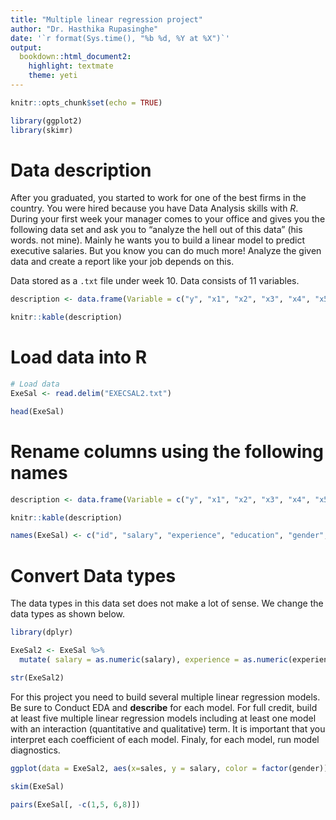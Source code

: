 ```yaml
---
title: "Multiple linear regression project"
author: "Dr. Hasthika Rupasinghe"
date: '`r format(Sys.time(), "%b %d, %Y at %X")`'
output:
  bookdown::html_document2:
    highlight: textmate
    theme: yeti
---
```


```r
knitr::opts_chunk$set(echo = TRUE)

library(ggplot2)
library(skimr)
```

# Data description

After you graduated, you started to work for one of the best firms in the country. You were hired because you have Data Analysis skills with $R$. During your first week your manager comes to your office and gives you the following data set and ask you to "analyze the hell out of this data" (his words. not mine). Mainly he wants you to build a linear model to predict executive salaries. But you know you can do much more! Analyze the given data and create a report like your job depends on this. 


Data stored as a `.txt` file under week 10. Data consists of 11 variables. 

```r
description <- data.frame(Variable = c("y", "x1", "x2", "x3", "x4", "x5", "x6", "x7", "x8", "x9", "x10"), Description = c("Salary of executive", "Experience (in years)", "Education (in years)","Gender (1 if male 0 if female)" ,"Number of employees supervised", "Corporate assets (in millions of USD)", "Board member (1 if yes, 0 if no)", "Age (in years)", "Company profits (in millions of USD)", "Has international responsibility (1 if yes, 0 if no)", "Company's total sales (in millions of USD)"))

knitr::kable(description)
```

# Load data into R

```r
# Load data
ExeSal <- read.delim("EXECSAL2.txt")

head(ExeSal)
```


# Rename columns using the following names

```r
description <- data.frame(Variable = c("y", "x1", "x2", "x3", "x4", "x5", "x6", "x7", "x8", "x9", "x10"), Names = c( "salary", "experience", "education", "gender", "emps_sup", "assets", "board_mb", "age", "profit", "int_res", "sales"), Description = c("Salary of executive", "Experience (in years)", "Education (in years)","Gender (1 if male 0 if female)" ,"Number of employees supervised", "Corporate assets (in millions of USD)", "Board member (1 if yes, 0 if no)", "Age (in years)", "Company profits (in millions of USD)", "Has international responsibility (1 if yes, 0 if no)", "Company's total sales (in millions of USD)"))

knitr::kable(description)
```

```r
names(ExeSal) <- c("id", "salary", "experience", "education", "gender", "emps_sup", "assets", "board_mb", "age", "profit", "int_res", "sales")
```

# Convert Data types

The data types in this data set does not make a lot of sense. We change the data types as shown below.

```r
library(dplyr)

ExeSal2 <- ExeSal %>%
  mutate( salary = as.numeric(salary), experience = as.numeric(experience), education = as.numeric(education), gender = as.factor(gender), emps_sup = as.numeric(emps_sup), assets = as.numeric(assets), board_mb = as.factor(board_mb), age = as.numeric(age), profit = as.numeric(profit), int_res = as.factor(int_res), sales = as.numeric(sales))

str(ExeSal2)
```


For this project you need to build several multiple linear regression models. Be sure to Conduct EDA and **describe** for each model. For full credit, build at least five multiple linear regression models including at least one model with an interaction (quantitative and qualitative) term. It is important that you interpret each coefficient of each model. Finaly, for each model, run model diagnostics.



```r
ggplot(data = ExeSal2, aes(x=sales, y = salary, color = factor(gender))) + geom_point() + geom_smooth(method = "lm")
```






```r
skim(ExeSal)
```

```r
pairs(ExeSal[, -c(1,5, 6,8)])
```


